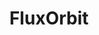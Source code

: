 ---
title: "FluxOrbit"
publishedAt: "2024-04-08"
images:
  - "/images/projects/project-01/video-01.mp4"
---